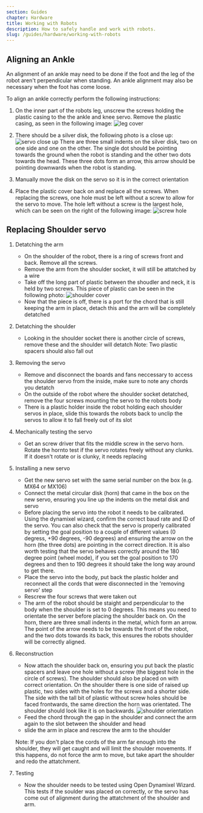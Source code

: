 ```yaml
---
section: Guides
chapter: Hardware
title: Working with Robots
description: How to safely handle and work with robots.
slug: /guides/hardware/working-with-robots
---
```


## Aligning an Ankle

An alignment of an ankle may need to be done if the foot and the leg of the robot aren't perpendicular when standing.
An ankle alignment may also be necessary when the foot has come loose.

To align an ankle correctly perform the following instructions:

1. On the inner part of the robots leg, unscrew the screws holding the plastic casing to the the ankle and knee servo.
   Remove the plastic casing, as seen in the following image:
   ![leg cover](./images/ankle_leg/leg_cover.jpg 'leg cover')

2. There should be a silver disk, the following photo is a close up:
   ![servo close up](./images/ankle_leg/servo_close.jpg 'servo close up')
   There are three small indents on the silver disk, two on one side and one on the other. The single dot should be pointing towards the ground when the robot is standing and the other two dots towards the head.
   These three dots form an arrow, this arrow should be pointing downwards when the robot is standing.

3. Manually move the disk on the servo so it is in the correct orientation

4. Place the plastic cover back on and replace all the screws. When replacing the screws, one hole must be left without a screw to allow for the servo to move. The hole left without a screw is the largest hole, which can be seen on the right of the following image:
   ![screw hole](./images/angle_leg/screw_holes.jpg 'screw hole')

## Replacing Shoulder servo

1. Detatching the arm

   - On the shoulder of the robot, there is a ring of screws front and back. Remove all the screws.
   - Remove the arm from the shoulder socket, it will still be attatched by a wire
   - Take off the long part of plastic between the shoudler and neck, it is held by two screws. This piece of plastic can be seen in the following photo:
     ![shoulder cover](./images/shoulder/shoulder.jpg 'shoulder cover')
   - Now that the piece is off, there is a port for the chord that is still keeping the arm in place, detach this and the arm will be completely detatched

2. Detatching the shoulder
   - Looking in the shoulder socket there is another circle of screws, remove these and the shoulder will detatch
     Note: Two plastic spacers should also fall out
3. Removing the servo

   - Remove and disconnect the boards and fans neccessary to access the shoulder servo from the inside, make sure to note any chords you detatch
   - On the outside of the robot where the shoulder socket detatched, remove the four screws mounting the servo to the robots body
   - There is a plastic holder inside the robot holding each shoulder servos in place, slide this towards the robots back to unclip the servos to allow it to fall freely out of its slot

4. Mechanically testing the servo
   - Get an screw driver that fits the middle screw in the servo horn. Rotate the hornto test if the servo rotates freely without any clunks. If it doesn't rotate or is clunky, it needs replacing
5. Installing a new servo

   - Get the new servo set with the same serial number on the box (e.g. MX64 or MX106)
   - Connect the metal circular disk (horn) that came in the box on the new servo, ensuring you line up the indents on the metal disk and servo
   - Before placing the servo into the robot it needs to be calibrated. Using the dynamixel wizard, confirm the correct baud rate and ID of the servo. You can also check that the servo is properly calibrated by setting the goal position to a couple of different values (0 degress, +90 degrees, -90 degrees) and ensuring the arrow on the horn (the three dots) are pointing in the correct direction. It is also worth testing that the servo behaves correctly around the 180 degree point (wheel mode), if you set the goal position to 170 degrees and then to 190 degrees it should take the long way around to get there.
   - Place the servo into the body, put back the plastic holder and reconnect all the cords that were disconnected in the 'removing servo' step
   - Rescrew the four screws that were taken out
   - The arm of the robot should be staight and perpendicular to the body when the shoulder is set to 0 degrees. This means you need to orientate the server before placing the shoulder back on.
     On the horn, there are three small indents in the metal, which form an arrow. The point of the arrow needs to be towards the front of the robot, and the two dots towards its back, this ensures the robots shoulder will be correctly aligned.

6. Reconstruction

   - Now attach the shoulder back on, ensuring you put back the plastic spacers and leave one hole without a screw (the biggest hole in the circle of screws). The shoulder should also be placed on
     with correct orientation. On the shoulder there is one side of raised up plastic, two sides with the holes for the screws and a shorter side. The side with the tall bit of plastic without screw holes should be faced frontwards,
     the same direction the horn was orientated. The shoulder should look like it is on backwards.
     ![shoulder orientation](./images/shoulder/shoulder_orientation2.jpg 'shoulder orientation')
   - Feed the chord through the gap in the shoulder and connect the arm again to the slot between the shoulder and head
   - slide the arm in place and rescrew the arm to the shoulder

   Note: If you don't place the cords of the arm far enough into the shoulder, they will get caught and will limit the shoulder movements. If this happens, do not force the arm to move, but take apart the shoulder and redo the attatchment.

7. Testing
   - Now the shoulder needs to be tested using Open Dynamixel Wizard. This tests if the soulder was placed on correctly, or the servo has come out of alignment during the attatchment of the shoulder and arm.
